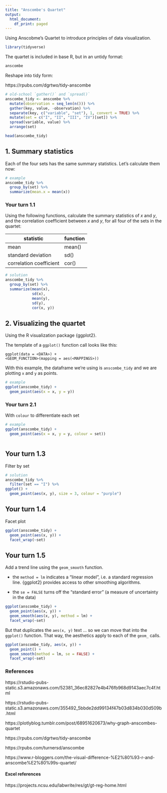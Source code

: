 ```yaml
---
title: "Anscombe's Quartet"
output:
  html_document:
    df_print: paged
---
```


Using Anscobme's Quartet to introduce principles of data visualization.

```r

library(tidyverse)

```



The quartet is included in base R, but in an untidy format:

```r

anscombe

```


Reshape into tidy form:

https://rpubs.com/dgrtwo/tidy-anscombe

```r
# old-school `gather()` and `spread()`
anscombe_tidy <- anscombe %>%
  mutate(observation = seq_len(n())) %>%
  gather(key, value, -observation) %>%
  separate(key, c("variable", "set"), 1, convert = TRUE) %>%
  mutate(set = c("I", "II", "III", "IV")[set]) %>%
  spread(variable, value) %>%
  arrange(set)

head(anscombe_tidy)

```



## 1. Summary statistics

Each of the four sets has the same summary statistics. Let's calculate them now:


```r
# example
anscombe_tidy %>%
  group_by(set) %>%
  summarize(mean.x = mean(x))

```

### Your turn 1.1

Using the following functions, calculate the summary statistics of _x_ and _y_, and the correlation coefficient between _x_ and _y_, for all four of the sets in the quartet:

 | statistic | function |
 | ----       | ----      |
 | mean      | mean()   |
 | standard deviation | sd() |
 | correlation coefficient | cor() |
 
 

```r
# solution
anscombe_tidy %>% 
  group_by(set) %>% 
  summarize(mean(x), 
            sd(x), 
            mean(y), 
            sd(y), 
            cor(x, y))


```


## 2. Visualizing the quartet

Using the R visualization package {ggplot2}.

The template of a `ggplot()` function call looks like this:

`ggplot(data = <DATA>) + ` <BR>
`  <GEOM_FUNCTION>(mapping = aes(<MAPPINGS>))`  


With this example, the dataframe we're using is `anscombe_tidy` and we are plotting `x` and `y` as points.

```r
# example
ggplot(anscombe_tidy) + 
  geom_point(aes(x = x, y = y)) 


```


### Your turn 2.1



With `colour` to differentiate each set

```r
# example
ggplot(anscombe_tidy) + 
  geom_point(aes(x = x, y = y, colour = set)) 



```


## Your turn 1.3

Filter by set

```r
# solution
anscombe_tidy %>%
  filter(set == "I") %>%
ggplot() + 
  geom_point(aes(x, y), size = 3, colour = "purple")

```




## Your turn 1.4

Facet plot

```r

ggplot(anscombe_tidy) + 
  geom_point(aes(x, y)) + 
  facet_wrap(~set)

```



## Your turn 1.5

Add a trend line using the `geom_smooth` function.

* the `method = lm` indicates a "linear model", i.e. a standard regression line. {ggplot2} provides access to other smoothing algorithms.

* the `se = FALSE` turns off the "standard error" (a measure of uncertainty in the data)

```r

ggplot(anscombe_tidy) + 
  geom_point(aes(x, y)) + 
  geom_smooth(aes(x, y), method = lm) +
  facet_wrap(~set)

```


But that duplicates the `aes(x, y)` text ... so we can move that into the `ggplot()` function. That way, the aesthetics apply to each of the `geom_` calls.


```r

ggplot(anscombe_tidy, aes(x, y)) + 
  geom_point() + 
  geom_smooth(method = lm, se = FALSE) + 
  facet_wrap(~set)

```


### References

https://rstudio-pubs-static.s3.amazonaws.com/52381_36ec82827e4b476fb968d9143aec7c4f.html 

https://rstudio-pubs-static.s3.amazonaws.com/355492_5bbde2dd99134f47b03d834b030d509b.html

https://plotlyblog.tumblr.com/post/68951620673/why-graph-anscombes-quartet 

https://rpubs.com/dgrtwo/tidy-anscombe

https://rpubs.com/turnersd/anscombe

https://www.r-bloggers.com/the-visual-difference-%E2%80%93-r-and-anscombe%E2%80%99s-quartet/


#### Excel references

https://projects.ncsu.edu/labwrite/res/gt/gt-reg-home.html


